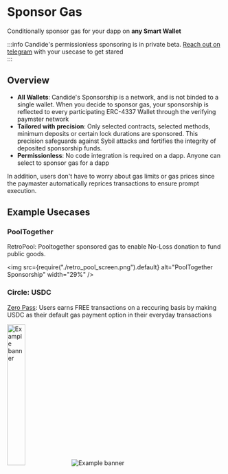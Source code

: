 # Sponsor Gas

Conditionally sponsor gas for your dapp on **any Smart Wallet**

:::info
Candide's permissionless sponsoring is in private beta. [Reach out on telegram](https://t.me/heymarcopolo) with your usecase to get stared  
:::

## Overview

- **All Wallets**: Candide's Sponsorship is a network, and is not binded to a single wallet. When you decide to sponsor gas, your sponsorship is reflected to every participating ERC-4337 Wallet through the verifying paymster network
- **Tailored with precision**: Only selected contracts, selected methods, minimum deposits or certain lock durations are sponsored. This precision safeguards against Sybil attacks and fortifies the integrity of deposited sponsorship funds.
- **Permissionless**: No code integration is required on a dapp. Anyone can select to sponsor gas for a dapp

In addition, users don't have to worry about gas limits or gas prices since the paymaster automatically reprices transactions to ensure prompt execution.

## Example Usecases

### PoolTogether

RetroPool: Pooltogether sponsored gas to enable No-Loss donation to fund public goods.

<img
  src={require("./retro_pool_screen.png").default}
  alt="PoolTogether Sponsorship"
  width="29%"
/>

### Circle: USDC

[Zero Pass](https://twitter.com/candidewallet/status/1682426926755987457): Users earns FREE transactions on a reccuring basis by making USDC as their default gas payment option in their everyday transactions

<div style={{ float: "left", marginLeft: "100px" }}>
  <img
    src={require("../../../static/img/network-fees-sponsorship.png").default}
    alt="Example banner"
    width="29%"
  />
  <img
    src={require("./zerofee-pass.png").default}
    alt="Example banner"
    style={{ width: "29%" }}
  />
</div>
